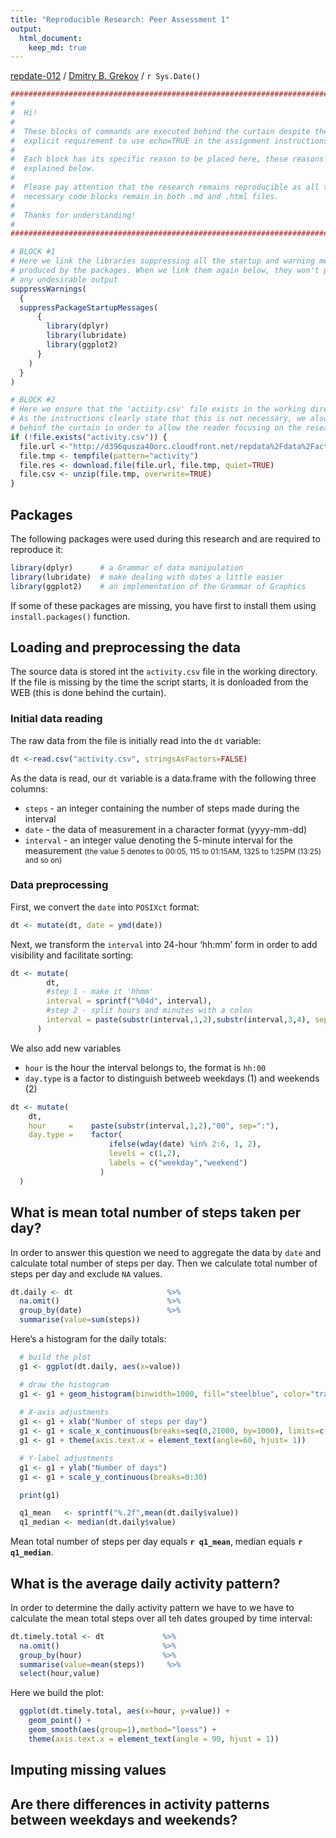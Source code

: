 ```yaml
---
title: "Reproducible Research: Peer Assessment 1"
output: 
  html_document:
    keep_md: true
---
```


[repdate-012](https://www.coursera.org/course/repdata) /
[Dmitry B. Grekov](mailto:dmitry.grekov@gmail.com) /
`r Sys.Date()`


```r
################################################################################
#
#  Hi!
#
#  These blocks of commands are executed behind the curtain despite the 
#  explicit requirement to use echo=TRUE in the assignment instructions.  
#
#  Each block has its specific reason to be placed here, these reasons are
#  explained below. 
#
#  Please pay attention that the research remains reproducible as all the 
#  necessary code blocks remain in both .md and .html files.
#
#  Thanks for understanding!
#
################################################################################

# BLOCK #1
# Here we link the libraries suppressing all the startup and warning messages 
# produced by the packages. When we link them again below, they won't produce
# any undesirable output
suppressWarnings(
  {
  suppressPackageStartupMessages( 
      {
        library(dplyr)
        library(lubridate)
        library(ggplot2)
      }
    )
  }
)

# BLOCK #2
# Here we ensure that the 'actiity.csv' file exists in the working directory.
# As the instructions clearly state that this is not necessary, we also do it 
# behinf the curtain in order to allow the reader focusing on the research.
if (!file.exists("activity.csv")) {
  file.url <-"http://d396qusza40orc.cloudfront.net/repdata%2Fdata%2Factivity.zip"
  file.tmp <- tempfile(pattern="activity")
  file.res <- download.file(file.url, file.tmp, quiet=TRUE)
  file.csv <- unzip(file.tmp, overwrite=TRUE)
}
```



## Packages 
The following packages were used during this research and are required to reproduce it:  

```r
library(dplyr)      # a Grammar of data manipulation
library(lubridate)  # make dealing with dates a little easier
library(ggplot2)    # an implementation of the Grammar of Graphics
```

If some of these packages are missing, you have first to install them using <code>install.packages()</code> function.  


## Loading and preprocessing the data
The source data is stored int the `activity.csv` file in the working directory. If the file is missing by the time the script starts, it is donloaded from the WEB (this is done behind the curtain).  

### Initial data reading  
The raw data from the file is initially read into the `dt` variable:
```r
dt <-read.csv("activity.csv", stringsAsFactors=FALSE)
```

As the data is read, our `dt` variable is a data.frame with the following three columns:

- `steps` - an integer containing the number of steps made during the interval
- `date` - the data of measurement in a character format (yyyy-mm-dd)
- `interval` - an integer value denoting the 5-minute interval for the measurement <small>(the value 5 denotes to 00:05, 115 to 01:15AM, 1325 to 1:25PM (13:25) and so on)</small>

### Data preprocessing

First, we convert the `date` into `POSIXct` format:
```r
dt <- mutate(dt, date = ymd(date))
```

Next, we transform the `interval` into 24-hour 'hh:mm' form in order to add visibility and facilitate sorting:
```r
dt <- mutate(
        dt, 
        #step 1 - make it 'hhmm'
        interval = sprintf("%04d", interval),
        #step 2 - split hours and minutes with a colon
        interval = paste(substr(interval,1,2),substr(interval,3,4), sep=":")
      )
```

We also add new variables 

  - `hour` is the hour the interval belongs to, the format is `hh:00`
  - `day.type` is a factor to distinguish betweeb weekdays (1) and weekends (2)

```r
dt <- mutate(
    dt,
    hour     =    paste(substr(interval,1,2),"00", sep=":"),
    day.type =    factor(
                      ifelse(wday(date) %in% 2:6, 1, 2), 
                      levels = c(1,2),
                      labels = c("weekday","weekend")
                    )
  )
```



## What is mean total number of steps taken per day?
In order to answer this question we need to aggregate the data by `date` and calculate total number of steps per day. Then we calculate total number of steps per day and exclude `NA` values.

```r
dt.daily <- dt                     %>%
  na.omit()                        %>%
  group_by(date)                   %>%
  summarise(value=sum(steps))      
```

Here's a histogram for the daily totals:  
```r
  # build the plot
  g1 <- ggplot(dt.daily, aes(x=value)) 

  # draw the histogram
  g1 <- g1 + geom_histogram(binwidth=1000, fill="steelblue", color="transparent")
  
  # X-axis adjustments
  g1 <- g1 + xlab("Number of steps per day") 
  g1 <- g1 + scale_x_continuous(breaks=seq(0,21000, by=1000), limits=c(0,21000)) 
  g1 <- g1 + theme(axis.text.x = element_text(angle=60, hjust= 1))

  # Y-label adjustments
  g1 <- g1 + ylab("Number of days")
  g1 <- g1 + scale_y_continuous(breaks=0:30) 

  print(g1)
```

```r
  q1_mean   <- sprintf("%.2f",mean(dt.daily$value))
  q1_median <- median(dt.daily$value)
```

Mean total number of steps per day equals **`r q1_mean`**, median equals **`r q1_median`**.

## What is the average daily activity pattern?
In order to determine the daily activity pattern we have to we have to calculate the mean total steps over all teh dates grouped by time interval:

```r
dt.timely.total <- dt             %>%
  na.omit()                       %>%
  group_by(hour)                  %>%
  summarise(value=mean(steps))     %>%
  select(hour,value)                
```


Here we build the plot:
```r
  ggplot(dt.timely.total, aes(x=hour, y=value)) +
    geom_point() +
    geom_smooth(aes(group=1),method="loess") +
    theme(axis.text.x = element_text(angle = 90, hjust = 1))
```

## Imputing missing values



## Are there differences in activity patterns between weekdays and weekends?
